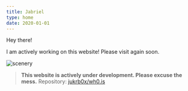 ```yaml
---
title: Jabriel
type: home
date: 2020-01-01
---
```



Hey there!

I am actively working on this website! Please visit again soon.

![scenery](/img.jpeg)

> **This website is actively under development. Please excuse the mess.**
> Repository: [jukrb0x/wh0.is](https://github.com/jukrb0x/wh0.is/)
